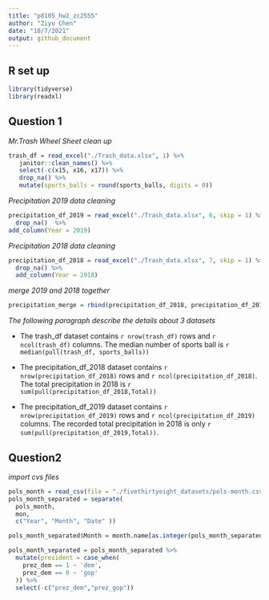 ```yaml
---
title: "p8105_hw2_zc2555"
author: "Ziyu Chen"
date: "10/7/2021"
output: github_document
---
```


## R set up
```r
library(tidyverse)
library(readxl)
```

## Question 1 
_Mr.Trash Wheel Sheet clean up_

```r
trash_df = read_excel("./Trash_data.xlsx", 1) %>%
   janitor::clean_names() %>%
   select(-c(x15, x16, x17)) %>%
   drop_na() %>%
   mutate(sports_balls = round(sports_balls, digits = 0)) 
```


_Precipitation 2019 data cleaning_

```r
precipitation_df_2019 = read_excel("./Trash_data.xlsx", 6, skip = 1) %>%
  drop_na()  %>%
add_column(Year = 2019)
```

_Precipitation 2018 data cleaning_

```r
precipitation_df_2018 = read_excel("./Trash_data.xlsx", 7, skip = 1) %>%
  drop_na() %>%
  add_column(Year = 2018)
```

_merge 2019 and 2018 together_
```r
precipitation_merge = rbind(precipitation_df_2018, precipitation_df_2019)
```

_The following paragraph describe the details about 3 datasets_

* 
The trash_df dataset contains `r nrow(trash_df)` rows and `r ncol(trash_df)` columns.
The median number of sports ball is `r median(pull(trash_df, sports_balls))`

*
The precipitation_df_2018 dataset contains `r nrow(precipitation_df_2018)` rows and `r ncol(precipitation_df_2018)`. The total precipitation in 2018 is `r sum(pull(precipitation_df_2018,Total)) `

*
The precipitation_df_2019 dataset contains `r nrow(precipitation_df_2019)` rows and `r ncol(precipitation_df_2019)` columns. The recorded total precipitation in 2018 is only `r sum(pull(precipitation_df_2019,Total)) `. 

## Question2

_import cvs files_

```r
pols_month = read_csv(file = "./fivethirtyeight_datasets/pols-month.csv")
pols_month_separated = separate(
  pols_month,
  mon,
  c("Year", "Month", "Date" ))

pols_month_separated$Month = month.name[as.integer(pols_month_separated$Month)]

pols_month_separated = pols_month_separated %>%
  mutate(president = case_when(
    prez_dem == 1 ~ 'dem',
    prez_dem == 0 ~ 'gop'
  )) %>%
  select(-c("prez_dem","prez_gop"))


```





